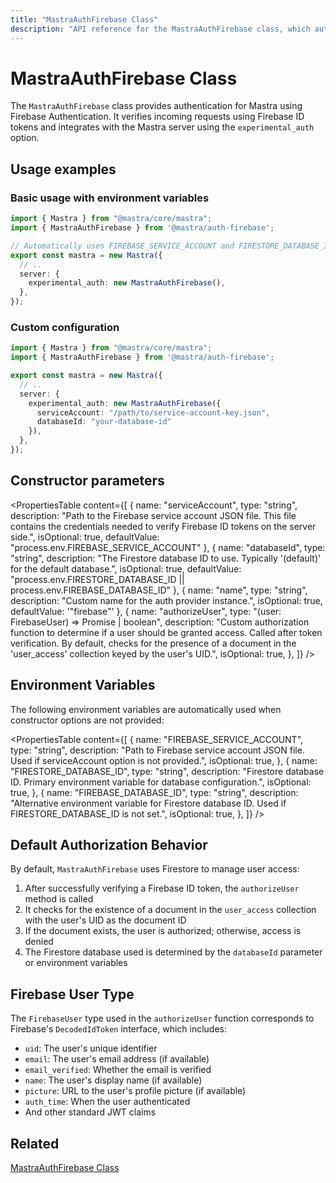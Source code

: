 ```yaml
---
title: "MastraAuthFirebase Class"
description: "API reference for the MastraAuthFirebase class, which authenticates Mastra applications using Firebase Authentication."
---
```


# MastraAuthFirebase Class

The `MastraAuthFirebase` class provides authentication for Mastra using Firebase Authentication. It verifies incoming requests using Firebase ID tokens and integrates with the Mastra server using the `experimental_auth` option.

## Usage examples

### Basic usage with environment variables

```typescript filename="src/mastra/index.ts" showLineNumbers copy
import { Mastra } from "@mastra/core/mastra";
import { MastraAuthFirebase } from '@mastra/auth-firebase';

// Automatically uses FIREBASE_SERVICE_ACCOUNT and FIRESTORE_DATABASE_ID env vars
export const mastra = new Mastra({
  // ..
  server: {
    experimental_auth: new MastraAuthFirebase(),
  },
});
```

### Custom configuration

```typescript filename="src/mastra/index.ts" showLineNumbers copy
import { Mastra } from "@mastra/core/mastra";
import { MastraAuthFirebase } from '@mastra/auth-firebase';

export const mastra = new Mastra({
  // ..
  server: {
    experimental_auth: new MastraAuthFirebase({
      serviceAccount: "/path/to/service-account-key.json",
      databaseId: "your-database-id"
    }),
  },
});
```

## Constructor parameters

<PropertiesTable
  content={[
    {
      name: "serviceAccount",
      type: "string",
      description: "Path to the Firebase service account JSON file. This file contains the credentials needed to verify Firebase ID tokens on the server side.",
      isOptional: true,
      defaultValue: "process.env.FIREBASE_SERVICE_ACCOUNT"
    },
    {
      name: "databaseId",
      type: "string",
      description: "The Firestore database ID to use. Typically '(default)' for the default database.",
      isOptional: true,
      defaultValue: "process.env.FIRESTORE_DATABASE_ID || process.env.FIREBASE_DATABASE_ID"
    },
    {
      name: "name",
      type: "string",
      description: "Custom name for the auth provider instance.",
      isOptional: true,
      defaultValue: '"firebase"'
    },
    {
      name: "authorizeUser",
      type: "(user: FirebaseUser) => Promise<boolean> | boolean",
      description: "Custom authorization function to determine if a user should be granted access. Called after token verification. By default, checks for the presence of a document in the 'user_access' collection keyed by the user's UID.",
      isOptional: true,
    },
  ]}
/>

## Environment Variables

The following environment variables are automatically used when constructor options are not provided:

<PropertiesTable
  content={[
    {
      name: "FIREBASE_SERVICE_ACCOUNT",
      type: "string",
      description: "Path to Firebase service account JSON file. Used if serviceAccount option is not provided.",
      isOptional: true,
    },
    {
      name: "FIRESTORE_DATABASE_ID",
      type: "string",
      description: "Firestore database ID. Primary environment variable for database configuration.",
      isOptional: true,
    },
    {
      name: "FIREBASE_DATABASE_ID",
      type: "string",
      description: "Alternative environment variable for Firestore database ID. Used if FIRESTORE_DATABASE_ID is not set.",
      isOptional: true,
    },
  ]}
/>

## Default Authorization Behavior

By default, `MastraAuthFirebase` uses Firestore to manage user access:

1. After successfully verifying a Firebase ID token, the `authorizeUser` method is called
2. It checks for the existence of a document in the `user_access` collection with the user's UID as the document ID
3. If the document exists, the user is authorized; otherwise, access is denied
4. The Firestore database used is determined by the `databaseId` parameter or environment variables

## Firebase User Type

The `FirebaseUser` type used in the `authorizeUser` function corresponds to Firebase's `DecodedIdToken` interface, which includes:

- `uid`: The user's unique identifier
- `email`: The user's email address (if available)
- `email_verified`: Whether the email is verified
- `name`: The user's display name (if available)
- `picture`: URL to the user's profile picture (if available)
- `auth_time`: When the user authenticated
- And other standard JWT claims

## Related

[MastraAuthFirebase Class](/auth/firebase)